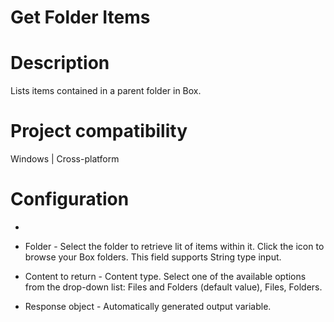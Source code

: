 ﻿# Get Folder Items

# Description

Lists items contained in a parent folder in Box.

# Project compatibility

Windows | Cross-platform

# Configuration

* 
* Folder - Select the folder to retrieve lit of items within it. Click the icon to browse your Box folders. This field supports String type input.
* Content to return - Content type. Select one of the available options from the drop-down list: Files and Folders (default value), Files, Folders.









* Response object - Automatically generated output variable.
